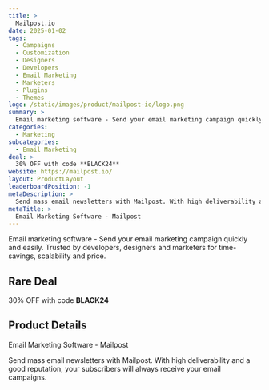 ```yaml
---
title: >
  Mailpost.io
date: 2025-01-02
tags:
  - Campaigns
  - Customization
  - Designers
  - Developers
  - Email Marketing
  - Marketers
  - Plugins
  - Themes
logo: /static/images/product/mailpost-io/logo.png
summary: >
  Email marketing software - Send your email marketing campaign quickly and easily. Trusted by developers, designers and marketers for time-savings, scalability and price.
categories:
  - Marketing
subcategories:
  - Email Marketing
deal: >
  30% OFF with code **BLACK24**
website: https://mailpost.io/
layout: ProductLayout
leaderboardPosition: -1
metaDescription: >
  Send mass email newsletters with Mailpost. With high deliverability and a good reputation, your subscribers will always receive your email campaigns.
metaTitle: >
  Email Marketing Software - Mailpost
---
```

Email marketing software - Send your email marketing campaign quickly and easily. Trusted by developers, designers and marketers for time-savings, scalability and price.

## Rare Deal

30% OFF with code **BLACK24**

## Product Details

Email Marketing Software - Mailpost

Send mass email newsletters with Mailpost. With high deliverability and a good reputation, your subscribers will always receive your email campaigns.
